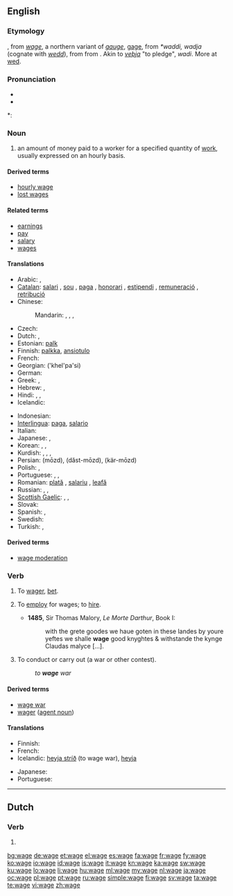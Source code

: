 {{wikipedia}}
{{also|Wage}}
==English==

===Etymology===
{{etyl|xno}}, from {{etyl|ONF.}} ''[[wage]]'', a northern variant of {{etyl|fro}} ''[[gauge]]'', [[gage]], from {{etyl|frk}} ''*waddi, wadja'' (cognate with {{etyl|ang|-}} ''[[wedd]]''), from {{proto|Germanic|wadjo, wadi-|pledge|lang=}} from {{proto|Indo-European|wadh-|to pledge, redeem a pledge|lang=}}. Akin to {{etyl|non|-}} ''[[veþja]]'' "to pledge", {{etyl|got|-}} ''wadi''. More at [[wed]].

===Pronunciation===
* {{IPA|/weɪʤ/}}
* {{audio|en-us-wage.ogg|Audio (US)}}

*: {{rhymes|eɪdʒ}}

===Noun===
{{en-noun}}

# an amount of money paid to a worker for a specified quantity of [[Wikipedia:Labour (economics)|work]], usually expressed on an hourly basis.

====Derived terms====
* [[hourly wage]]
* [[lost wages]]

====Related terms====
* [[earnings]]
* [[pay]]
* [[salary]]
* [[wages]]

====Translations====
{{trans-top|money paid to a worker}}
* Arabic: {{t-|ar|أجر|m|tr='ájr}},  {{t-|ar|راتب|m|tr=raatib}}
* [[Catalan]]: [[salari]] {{m}}, [[sou]] {{m}}, [[paga]] {{f}}, [[honorari]] {{m}}, [[estipendi]] {{m}}, [[remuneració]] {{f}}, [[retribució]] {{f}}
* Chinese:
*: Mandarin: {{t-|cmn|工資|sc=Hani}},  {{t-|cmn|工资|tr=gōngzī|sc=Hani}},  {{t|cmn|薪金|tr=xīnjīn|sc=Hani}},  {{t-|cmn|薪水|tr=xīnshui|sc=Hani}}
* Czech: {{t-|cs|mzda|f}}
* Dutch: {{t+|nl|loon|n}}, {{t+|nl|salaris|n}}
* Estonian: [[palk]]
* Finnish: [[palkka]], [[ansiotulo]]
* French: {{t+|fr|salaire|m}}
* Georgian: {{t|ka|ხელფასი|sc=Geor|xs=Georgian}} ('khel'pa'si)
* German: {{t+|de|Lohn|m}}
* Greek: {{t+|el|μισθός|m|tr=misthós}},  {{qualifier|colloquial, daily wage}} {{t+|el|μεροκάματο|n|tr=merokámato}}
* Hebrew: {{t|he|משכורת|f|tr=maskoret}},  {{t|he|שכר|m|tr=sakhar}}
* Hindi: {{t|hi|तनख़्वाह|tr=tanaḵẖvāha|xs=Hindi}},  {{t|hi|वेतन|tr=vētana|xs=Hindi}},  {{t|hi|मासिक वेतन|tr=māsika vētana|xs=Hindi}}
* Icelandic: {{t+|is|laun|n|p}}
{{trans-mid}}
* Indonesian: {{t+|id|gaji|xs=Indonesian}}
* [[Interlingua]]: [[paga]], [[salario]]
* Italian: {{t-|it|salario|m}}
* Japanese: {{t-|ja|給料|tr=きゅうりょう, kyūryō}},  {{t-|ja|サラリー|tr=sararī}}
* Korean: {{t-|ko|임금|tr=imgeum|sc=Hang}},  {{t|ko|급료|tr=geupryo|sc=Hang}},  {{t+|ko|봉급|tr=bonggeup|sc=Hang}}
* Kurdish: {{t+|ku|meaş|m}}, {{t+|ku|miz|m}}, {{t+|ku|muçe|m}}, {{t|ku|destheq|f}}
* Persian: {{fa-Arab|[[مزد]]}} (mōzd), {{fa-Arab|[[دست‌مزد]]}} (dăst-mōzd), {{fa-Arab|[[کارمزد]]}} (kär-mōzd)
* Polish: {{t-|pl|pensja|f}},  {{t+|pl|płaca|f}}
* Portuguese: {{t+|pt|salário|m}}, {{t+|pt|ordenado|m}}, {{t+|pt|remuneração|f}}
* Romanian: [[plată]] {{f}}, [[salariu]] {{n}}, [[leafă]] {{f}}
* Russian: {{t+|ru|заработная плата|f|tr=zárabotnaja pláta}},  {{t+|ru|зарплата|f|tr=zarpláta}},  {{t|ru|жалование|n|tr=žálovanije}}
* [[Scottish Gaelic]]: {{t-|gd|cosnadh|m|xs=Scottish Gaelic}},  {{t-|gd|pàigh|m|xs=Scottish Gaelic}},  {{t-|gd|tuarasdal|m|xs=Scottish Gaelic}}
* Slovak: {{t-|sk|mzda|f}}
* Spanish: {{t-|es|salario|m}},  {{t+|es|sueldo|m}}
* Swedish: {{t+|sv|lön|c}}
* Turkish: {{t|tr|ücret}},  {{t|tr|gündelik}}
{{trans-bottom}}

====Derived terms====
* [[wage moderation]]

===Verb===
{{en-verb|wag|ing}}

# {{transitive|obsolete}} To [[wager]], [[bet]].
# {{transitive|obsolete}} To [[employ]] for wages; to [[hire]].
#* '''1485''', Sir Thomas Malory, ''Le Morte Darthur'', Book I:
#*: with the grete goodes we haue goten in these landes by youre yeftes we shalle '''wage''' good knyghtes & withstande the kynge Claudas malyce [...].
# {{transitive}} To conduct or carry out (a war or other contest).
#: ''to '''wage''' war''

====Derived terms====
* [[wage war]]
* [[wager#Etymology 2|wager]] ([[agent noun]])

====Translations====
{{trans-top|to conduct or carry out}}
* Finnish: {{t+|fi|ryhtyä}}
* French: {{t+|fr|mener}}
* Icelandic: [[heyja stríð]] (to wage war), [[heyja]]
{{trans-mid}}
* Japanese: {{t+|ja|行う|tr=okonau}}
* Portuguese: {{t+|pt|conduzir}}
{{trans-bottom}}

----

==Dutch==

===Verb===
{{infl|nl}}

# {{nl-verb-form|n=sg|t=pres|m=subj|wagen}}

[[bg:wage]]
[[de:wage]]
[[et:wage]]
[[el:wage]]
[[es:wage]]
[[fa:wage]]
[[fr:wage]]
[[fy:wage]]
[[ko:wage]]
[[io:wage]]
[[id:wage]]
[[is:wage]]
[[it:wage]]
[[kn:wage]]
[[ka:wage]]
[[sw:wage]]
[[ku:wage]]
[[lo:wage]]
[[li:wage]]
[[hu:wage]]
[[ml:wage]]
[[my:wage]]
[[nl:wage]]
[[ja:wage]]
[[oc:wage]]
[[pl:wage]]
[[pt:wage]]
[[ru:wage]]
[[simple:wage]]
[[fi:wage]]
[[sv:wage]]
[[ta:wage]]
[[te:wage]]
[[vi:wage]]
[[zh:wage]]